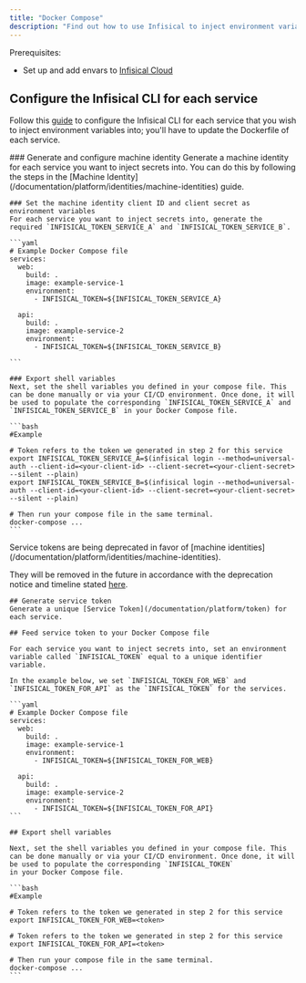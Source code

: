 ```yaml
---
title: "Docker Compose"
description: "Find out how to use Infisical to inject environment variables into services defined in your Docker Compose file."
---
```


Prerequisites:

- Set up and add envars to [Infisical Cloud](https://app.infisical.com)

## Configure the Infisical CLI for each service

Follow this [guide](./docker) to configure the Infisical CLI for each service that you wish to inject environment variables into; you'll have to update the Dockerfile of each service.

<Tabs>
  <Tab title="Machine Identity (Recommended)">
    ### Generate and configure machine identity
    Generate a machine identity for each service you want to inject secrets into. You can do this by following the steps in the [Machine Identity](/documentation/platform/identities/machine-identities) guide.

    ### Set the machine identity client ID and client secret as environment variables
    For each service you want to inject secrets into, generate the required `INFISICAL_TOKEN_SERVICE_A` and `INFISICAL_TOKEN_SERVICE_B`.

    ```yaml
    # Example Docker Compose file
    services:
      web:
        build: .
        image: example-service-1
        environment:
          - INFISICAL_TOKEN=${INFISICAL_TOKEN_SERVICE_A}

      api:
        build: .
        image: example-service-2
        environment:
          - INFISICAL_TOKEN=${INFISICAL_TOKEN_SERVICE_B}

    ```

    ### Export shell variables
    Next, set the shell variables you defined in your compose file. This can be done manually or via your CI/CD environment. Once done, it will be used to populate the corresponding `INFISICAL_TOKEN_SERVICE_A` and `INFISICAL_TOKEN_SERVICE_B` in your Docker Compose file.

    ```bash
    #Example

    # Token refers to the token we generated in step 2 for this service
    export INFISICAL_TOKEN_SERVICE_A=$(infisical login --method=universal-auth --client-id=<your-client-id> --client-secret=<your-client-secret> --silent --plain)
    export INFISICAL_TOKEN_SERVICE_B=$(infisical login --method=universal-auth --client-id=<your-client-id> --client-secret=<your-client-secret> --silent --plain)

    # Then run your compose file in the same terminal.
    docker-compose ...
    ```

  </Tab>
  <Tab title="Service Token (Deprecated)">

  <Warning>
  Service tokens are being deprecated in favor of [machine identities](/documentation/platform/identities/machine-identities).

They will be removed in the future in accordance with the deprecation notice and timeline stated [here](https://infisical.com/blog/deprecating-api-keys).

  </Warning>

    ## Generate service token
    Generate a unique [Service Token](/documentation/platform/token) for each service.

    ## Feed service token to your Docker Compose file

    For each service you want to inject secrets into, set an environment variable called `INFISICAL_TOKEN` equal to a unique identifier variable.

    In the example below, we set `INFISICAL_TOKEN_FOR_WEB` and `INFISICAL_TOKEN_FOR_API` as the `INFISICAL_TOKEN` for the services.

    ```yaml
    # Example Docker Compose file
    services:
      web:
        build: .
        image: example-service-1
        environment:
          - INFISICAL_TOKEN=${INFISICAL_TOKEN_FOR_WEB}

      api:
        build: .
        image: example-service-2
        environment:
          - INFISICAL_TOKEN=${INFISICAL_TOKEN_FOR_API}
    ```

    ## Export shell variables

    Next, set the shell variables you defined in your compose file. This can be done manually or via your CI/CD environment. Once done, it will be used to populate the corresponding `INFISICAL_TOKEN`
    in your Docker Compose file.

    ```bash
    #Example

    # Token refers to the token we generated in step 2 for this service
    export INFISICAL_TOKEN_FOR_WEB=<token>

    # Token refers to the token we generated in step 2 for this service
    export INFISICAL_TOKEN_FOR_API=<token>

    # Then run your compose file in the same terminal.
    docker-compose ...
    ```

  </Tab>
</Tabs>
